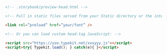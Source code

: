 ```html
<!-- .storybook/preview-head.html -->

<!-- Pull in static files served from your Static directory or the internet -->

<link rel=”preload” href=”your/font” />

<!-- Or you can load custom head-tag JavaScript: -->

<script src="https://use.typekit.net/xxxyyy.js"></script>
<script>try{ Typekit.load(); } catch(e){ }</script>
```
